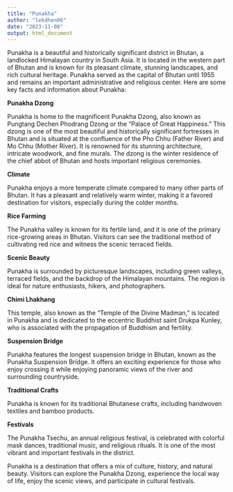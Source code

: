 ```yaml
---
title: "Punakha"
author: "lekdhen06"
date: "2023-11-08"
output: html_document
---
```


Punakha is a beautiful and historically significant district in Bhutan, a landlocked Himalayan country in South Asia. It is located in the western part of Bhutan and is known for its pleasant climate, stunning landscapes, and rich cultural heritage. Punakha served as the capital of Bhutan until 1955 and remains an important administrative and religious center. Here are some key facts and information about Punakha:


**Punakha Dzong**

Punakha is home to the magnificent Punakha Dzong, also known as Pungtang Dechen Phodrang Dzong or the "Palace of Great Happiness." This dzong is one of the most beautiful and historically significant fortresses in Bhutan and is situated at the confluence of the Pho Chhu (Father River) and Mo Chhu (Mother River). It is renowned for its stunning architecture, intricate woodwork, and fine murals. The dzong is the winter residence of the chief abbot of Bhutan and hosts important religious ceremonies.


**Climate**

Punakha enjoys a more temperate climate compared to many other parts of Bhutan. It has a pleasant and relatively warm winter, making it a favored destination for visitors, especially during the colder months.


**Rice Farming**

The Punakha valley is known for its fertile land, and it is one of the primary rice-growing areas in Bhutan. Visitors can see the traditional method of cultivating red rice and witness the scenic terraced fields.


**Scenic Beauty**

Punakha is surrounded by picturesque landscapes, including green valleys, terraced fields, and the backdrop of the Himalayan mountains. The region is ideal for nature enthusiasts, hikers, and photographers.


**Chimi Lhakhang**

This temple, also known as the "Temple of the Divine Madman," is located in Punakha and is dedicated to the eccentric Buddhist saint Drukpa Kunley, who is associated with the propagation of Buddhism and fertility.


**Suspension Bridge**

Punakha features the longest suspension bridge in Bhutan, known as the Punakha Suspension Bridge. It offers an exciting experience for those who enjoy crossing it while enjoying panoramic views of the river and surrounding countryside.


**Traditional Crafts**

Punakha is known for its traditional Bhutanese crafts, including handwoven textiles and bamboo products.


**Festivals**

The Punakha Tsechu, an annual religious festival, is celebrated with colorful mask dances, traditional music, and religious rituals. It is one of the most vibrant and important festivals in the district.


Punakha is a destination that offers a mix of culture, history, and natural beauty. Visitors can explore the Punakha Dzong, experience the local way of life, enjoy the scenic views, and participate in cultural festivals.
